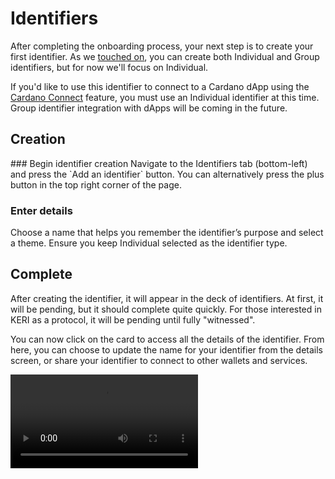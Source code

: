 
# Identifiers

After completing the onboarding process, your next step is to create your first identifier.
As we [touched on](../fundamentals/identifiers), you can create both Individual and Group identifiers, but for now we'll focus on Individual.

If you'd like to use this identifier to connect to a Cardano dApp using the [Cardano Connect](./cardanoconnect) feature, you must use an Individual identifier at this time.
Group identifier integration with dApps will be coming in the future.

## Creation

<Steps>
### Begin identifier creation
Navigate to the Identifiers tab (bottom-left) and press the `Add an identifier` button.
You can alternatively press the plus button in the top right corner of the page.

### Enter details
Choose a name that helps you remember the identifier’s purpose and select a theme.
Ensure you keep Individual selected as the identifier type.

## Complete
After creating the identifier, it will appear in the deck of identifiers.
At first, it will be pending, but it should complete quite quickly.
For those interested in KERI as a protocol, it will be pending until fully "witnessed".
</Steps>

You can now click on the card to access all the details of the identifier.
From here, you can choose to update the name for your identifier from the details screen, or share your identifier to connect to other wallets and services.

<video src="/videos/CreateIdentifier.mov" type="video/mp4" controls />

## Key rotation

Keys can be actively rotated for identifiers within the identifier details section.
This helps keep your identifier secure in case your signing keys have been compromised.
In the future, we aim to have advanced notification mechanisms to prompt when you should rotate, or even automatically do it for you.

For now, you cannot rotate keys for a group identifier, but it's on the near-term roadmap.

<video src="/videos/RotateIdentifierKey.mov" type="video/mp4" controls />

## Deletion

If you no longer require an identifier, you can choose to delete it.
Recovery at this point is still technically possible, but it wouldn't be straight-forward and is not supported with our wallet currently.
Please ensure you only delete identifiers that you will never need again!

Deleting your identifier will delete any pending notifications related to that identifier.
It won't delete any credentials, but you won't be able to present those credentials anymore.

<Callout type="info">
  In KERI, you can "abandon" an identifier by rotating to empty keys but we have not implemented this yet.
  If implemented, deletion would mean your identifier is not recoverable, but also means that attackers can't impersonate you using your old, deleted identifiers.
</Callout>

<video src="/videos/DeleteIdentifier.mov" type="video/mp4" controls />
